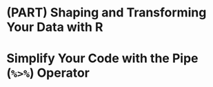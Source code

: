 # (PART) Shaping and Transforming Your Data with R {-} 

# Simplify Your Code with the Pipe (`%>%`) Operator
